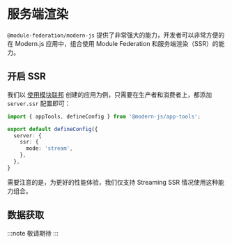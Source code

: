 # 服务端渲染

`@module-federation/modern-js` 提供了非常强大的能力，开发者可以非常方便的在 Modern.js 应用中，组合使用 Module Federation 和服务端渲染（SSR）的能力。

## 开启 SSR

我们以 [使用模块联邦](/guides/topic-detail/module-federation/usage) 创建的应用为例，只需要在生产者和消费者上，都添加 `server.ssr` 配置即可：

```ts title="modern.config.ts"
import { appTools, defineConfig } from '@modern-js/app-tools';

export default defineConfig({
  server: {
    ssr: {
      mode: 'stream',
    },
  },
}
```

需要注意的是，为更好的性能体验，我们仅支持 Streaming SSR 情况使用这种能力组合。

## 数据获取

:::note
敬请期待
:::